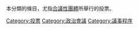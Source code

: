 本分類的條目，尤指[[合議性團體|合議性團體]]所舉行的投票。

[[Category:投票|Category:投票]]
[[Category:政治會議|Category:政治會議]]
[[Category:議事程序|Category:議事程序]]
